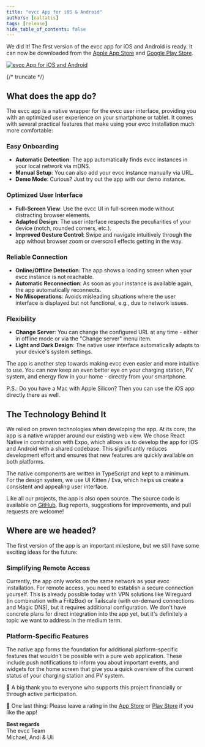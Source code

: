 ```yaml
---
title: "evcc App for iOS & Android"
authors: [naltatis]
tags: [release]
hide_table_of_contents: false
---
```


We did it!
The first version of the evcc app for iOS and Android is ready.
It can now be downloaded from the [Apple App Store](https://apps.apple.com/de/app/evcc-io/id6478510176) and [Google Play Store](https://play.google.com/store/apps/details?id=io.evcc.android).

[![evcc App for iOS and Android](evcc-app-banner.webp)](/blog/2025/03/01/evcc-app-for-ios-android)

{/* truncate */}

## What does the app do?

The evcc app is a native wrapper for the evcc user interface, providing you with an optimized user experience on your smartphone or tablet.
It comes with several practical features that make using your evcc installation much more comfortable:

### Easy Onboarding
- **Automatic Detection**: The app automatically finds evcc instances in your local network via mDNS.
- **Manual Setup**: You can also add your evcc instance manually via URL.
- **Demo Mode**: Curious? Just try out the app with our demo instance.

### Optimized User Interface
- **Full-Screen View**: Use the evcc UI in full-screen mode without distracting browser elements.
- **Adapted Design**: The user interface respects the peculiarities of your device (notch, rounded corners, etc.).
- **Improved Gesture Control**: Swipe and navigate intuitively through the app without browser zoom or overscroll effects getting in the way.

### Reliable Connection
- **Online/Offline Detection**: The app shows a loading screen when your evcc instance is not reachable.
- **Automatic Reconnection**: As soon as your instance is available again, the app automatically reconnects.
- **No Misoperations**: Avoids misleading situations where the user interface is displayed but not functional, e.g., due to network issues.

### Flexibility
- **Change Server**: You can change the configured URL at any time - either in offline mode or via the "Change server" menu item.
- **Light and Dark Design**: The native user interface automatically adapts to your device's system settings.

The app is another step towards making evcc even easier and more intuitive to use.
You can now keep an even better eye on your charging station, PV system, and energy flow in your home - directly from your smartphone.

P.S.: Do you have a Mac with Apple Silicon? Then you can use the iOS app directly there as well.

## The Technology Behind It

We relied on proven technologies when developing the app.
At its core, the app is a native wrapper around our existing web view.
We chose React Native in combination with Expo, which allows us to develop the app for iOS and Android with a shared codebase.
This significantly reduces development effort and ensures that new features are quickly available on both platforms.

The native components are written in TypeScript and kept to a minimum.
For the design system, we use UI Kitten / Eva, which helps us create a consistent and appealing user interface.

Like all our projects, the app is also open source.
The source code is available on [GitHub](https://github.com/evcc-io/app).
Bug reports, suggestions for improvements, and pull requests are welcome!

## Where are we headed?

The first version of the app is an important milestone, but we still have some exciting ideas for the future:

### Simplifying Remote Access
Currently, the app only works on the same network as your evcc installation.
For remote access, you need to establish a secure connection yourself.
This is already possible today with VPN solutions like Wireguard (in combination with a FritzBox) or Tailscale (with on-demand connections and Magic DNS), but it requires additional configuration.
We don't have concrete plans for direct integration into the app yet, but it's definitely a topic we want to address in the medium term.

### Platform-Specific Features
The native app forms the foundation for additional platform-specific features that wouldn't be possible with a pure web application.
These include push notifications to inform you about important events, and widgets for the home screen that give you a quick overview of the current status of your charging station and PV system.

💚 A big thank you to everyone who supports this project financially or through active participation.

🌟 One last thing: Please leave a rating in the [App Store](https://apps.apple.com/de/app/evcc-io/id6478510176) or [Play Store](https://play.google.com/store/apps/details?id=io.evcc.android) if you like the app!

**Best regards**<br/>
The evcc Team<br/>
Michael, Andi & Uli 